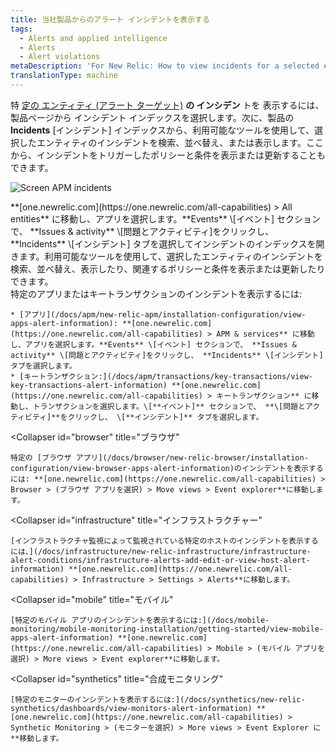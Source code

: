 ```yaml
---
title: 当社製品からのアラート インシデントを表示する
tags:
  - Alerts and applied intelligence
  - Alerts
  - Alert violations
metaDescription: 'For New Relic: How to view incidents for a selected entity in its dedicated UI instead of in the alerts UI.'
translationType: machine
---
```



[](/docs/new-relic-solutions/get-started/glossary/#alert-incident)特 [定の エンティティ (アラート ターゲット)](/docs/using-new-relic/welcome-new-relic/get-started/glossary#alert-entity) **の インシデン** トを 表示するには、製品ページから インシデント インデックスを選択します。次に、製品の **Incidents** \[インシデント] インデックスから、利用可能なツールを使用して、選択したエンティティのインシデントを検索、並べ替え、または表示します。ここから、インシデントをトリガーしたポリシーと条件を表示または更新することもできます。

<img
  title="Screen APM incidents"
  alt="Screen APM incidents"
  src={accountsApmViolationsScreen}
/>

<figcaption>
  **[one.newrelic.com](https://one.newrelic.com/all-capabilities) > All entities** に移動し、アプリを選択します。**Events** \[イベント] セクションで、 **Issues & activity** \[問題とアクティビティ]をクリックし、 **Incidents** \[インシデント] タブを選択してインシデントのインデックスを開きます。利用可能なツールを使用して、選択したエンティティのインシデントを検索、並べ替え、表示したり、関連するポリシーと条件を表示または更新したりできます。
</figcaption>

<CollapserGroup>
  <Collapser
    id="apm"
    title="APM"
  >
    特定のアプリまたはキートランザクションのインシデントを表示するには:

    * [アプリ](/docs/apm/new-relic-apm/installation-configuration/view-apps-alert-information): **[one.newrelic.com](https://one.newrelic.com/all-capabilities) > APM & services** に移動し、アプリを選択します。**Events** \[イベント] セクションで、 **Issues & activity** \[問題とアクティビティ]をクリックし、 **Incidents** \[インシデント] タブを選択します。
    * [キートランザクション:](/docs/apm/transactions/key-transactions/view-key-transactions-alert-information) **[one.newrelic.com](https://one.newrelic.com/all-capabilities) > キートランザクション** に移動し、トランザクションを選択します。\[**イベント]** セクションで、 **\[問題とアクティビティ]**をクリックし、 \[**インシデント]** タブを選択します。
  </Collapser>

  <Collapser
    id="browser"
    title="ブラウザ"
  >
    特定の [ブラウザ アプリ](/docs/browser/new-relic-browser/installation-configuration/view-browser-apps-alert-information)のインシデントを表示するには: **[one.newrelic.com](https://one.newrelic.com/all-capabilities) > Browser > (ブラウザ アプリを選択) > Move views > Event explorer**に移動します。
  </Collapser>

  <Collapser
    id="infrastructure"
    title="インフラストラクチャー"
  >
    [インフラストラクチャ監視によって監視されている特定のホストのインシデントを表示するには、](/docs/infrastructure/new-relic-infrastructure/infrastructure-alert-conditions/infrastructure-alerts-add-edit-or-view-host-alert-information) **[one.newrelic.com](https://one.newrelic.com/all-capabilities) > Infrastructure > Settings > Alerts**に移動します。
  </Collapser>

  <Collapser
    id="mobile"
    title="モバイル"
  >
    [特定のモバイル アプリのインシデントを表示するには:](/docs/mobile-monitoring/mobile-monitoring-installation/getting-started/view-mobile-apps-alert-information) **[one.newrelic.com](https://one.newrelic.com/all-capabilities) > Mobile > (モバイル アプリを選択) > More views > Event explorer**に移動します。
  </Collapser>

  <Collapser
    id="synthetics"
    title="合成モニタリング"
  >
    [特定のモニターのインシデントを表示するには:](/docs/synthetics/new-relic-synthetics/dashboards/view-monitors-alert-information) **[one.newrelic.com](https://one.newrelic.com/all-capabilities) > Synthetic Monitoring > (モニターを選択) > More views > Event Explorer に**移動します。
  </Collapser>
</CollapserGroup>